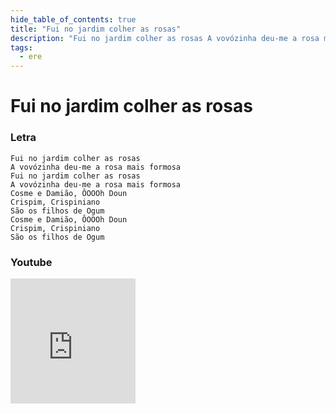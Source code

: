```yaml
---
hide_table_of_contents: true
title: "Fui no jardim colher as rosas"
description: "Fui no jardim colher as rosas A vovózinha deu-me a rosa mais formosa Fui no jardim colher as rosas A vovózinha deu-me a rosa mais formosa Cosme e Damião, ÔOOOh Doun Crispim, Crispiniano São os filhos de Ogum Cosme e Damião, ÔOOOh Doun Crispim, Crispiniano São os filhos de Ogum"
tags:
  - ere
---
```


# Fui no jardim colher as rosas

### Letra

```text
Fui no jardim colher as rosas
A vovózinha deu-me a rosa mais formosa
Fui no jardim colher as rosas
A vovózinha deu-me a rosa mais formosa
Cosme e Damião, ÔOOOh Doun
Crispim, Crispiniano
São os filhos de Ogum
Cosme e Damião, ÔOOOh Doun
Crispim, Crispiniano
São os filhos de Ogum
```

### Youtube

<iframe
  width="200"
  height="200"
  src="https://www.youtube.com/embed/Rj1oWvo2els"
  title="YouTube video player"
  frameborder="0"
  allow="accelerometer; autoplay; clipboard-write; encrypted-media; gyroscope; picture-in-picture; web-share"
  referrerpolicy="strict-origin-when-cross-origin"
  allowfullscreen
></iframe>